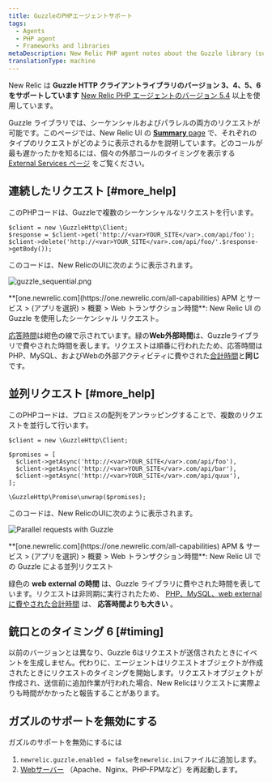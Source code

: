 ```yaml
---
title: GuzzleのPHPエージェントサポート
tags:
  - Agents
  - PHP agent
  - Frameworks and libraries
metaDescription: New Relic PHP agent notes about the Guzzle library (supported as of PHP agent release 5.4).
translationType: machine
---
```




New Relic は **Guzzle HTTP クライアントライブラリのバージョン 3、4、5、6 をサポートしています** [New Relic PHP エージェントのバージョン 5.4](/docs/release-notes/agent-release-notes/php-release-notes) 以上を使用しています。

Guzzle ライブラリでは、シーケンシャルおよびパラレルの両方のリクエストが可能です。このページでは、New Relic UI の [**Summary** page](/docs/apm/applications-menu/monitoring/apm-overview-page) で、それぞれのタイプのリクエストがどのように表示されるかを説明しています。どのコールが最も遅かったかを知るには、個々の外部コールのタイミングを表示する [External Services ページ](/docs/apm/applications-menu/monitoring/external-services-page) をご覧ください。

## 連続したリクエスト [#more_help]

このPHPコードは、Guzzleで複数のシーケンシャルなリクエストを行います。

```
$client = new \GuzzleHttp\Client;
$response = $client->get('http://<var>YOUR_SITE</var>.com/api/foo');
$client->delete('http://<var>YOUR_SITE</var>.com/api/foo/'.$response->getBody());
```

このコードは、New RelicのUIに次のように表示されます。

<img
  title="Sequential requests with Guzzle"
  alt="guzzle_sequential.png"
  src={apmGuzzleSequence}
/>

<figcaption>
  **[one.newrelic.com](https://one.newrelic.com/all-capabilities) APM とサービス > (アプリを選択) > 概要 > Web トランザクション時間**: New Relic UI の Guzzle を使用したシーケンシャル リクエスト。
</figcaption>

[応答時間](/docs/data-analysis/user-interface-functions/response-time)は紺色の線で示されています。緑の**Web外部時間**は、Guzzleライブラリで費やされた時間を表します。リクエストは順番に行われたため、応答時間はPHP、MySQL、およびWebの外部アクティビティに費やされた[合計時間](/docs/data-analysis/user-interface-functions/response-time#response-time-total-time)と**同じ**です。

## 並列リクエスト [#more_help]

このPHPコードは、プロミスの配列をアンラッピングすることで、複数のリクエストを並行して行います。

```
$client = new \GuzzleHttp\Client;

$promises = [
  $client->getAsync('http://<var>YOUR_SITE</var>.com/api/foo'),
  $client->getAsync('http://<var>YOUR_SITE</var>.com/api/bar'),
  $client->getAsync('http://<var>YOUR_SITE</var>.com/api/quux'),
];

\GuzzleHttp\Promise\unwrap($promises);
```

このコードは、New RelicのUIに次のように表示されます。

<img
  title="Parallel requests with Guzzle"
  alt="Parallel requests with Guzzle"
  src={apmGuzzleParallel}
/>

<figcaption>
  **[one.newrelic.com](https://one.newrelic.com/all-capabilities) APM & サービス > (アプリを選択) > 概要 > Web トランザクション時間**: New Relic UI での Guzzle による並列リクエスト
</figcaption>

緑色の **web external の時間** は、Guzzle ライブラリに費やされた時間を表しています。リクエストは非同期に実行されたため、 [PHP、MySQL、web externalに費やされた合計時間](/docs/data-analysis/user-interface-functions/response-time#response-time-total-time) は、 **応答時間よりも大きい** 。

## 銃口とのタイミング 6 [#timing]

以前のバージョンとは異なり、Guzzle 6はリクエストが送信されたときにイベントを生成しません。代わりに、エージェントはリクエストオブジェクトが作成されたときにリクエストのタイミングを開始します。リクエストオブジェクトが作成され、送信前に追加作業が行われた場合、New Relicはリクエストに実際よりも時間がかかったと報告することがあります。

## ガズルのサポートを無効にする

ガズルのサポートを無効にするには

1. `newrelic.guzzle.enabled = false`を`newrelic.ini`ファイルに追加します。
2. [Webサーバー](/docs/agents/php-agent/troubleshooting/why-when-restart-your-web-server-php) （Apache、Nginx、PHP-FPMなど）を再起動します。